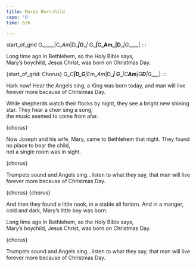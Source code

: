 ```yaml
---
title: Marys Bornchild
capo: '0'
time: 6/6

---
```

{start_of_grid: Verse}

G_____|C__Am_|D____|G_____|
G_____|C__Am_|D____|G_____|
:::

Long time ago in Bethlehem, so the Holy Bible says,  
Mary's boychild, Jesus Christ, was born on Christmas Day. 


{start_of_grid: Chorus}
G__C__|D__G___|Em_Am_|D____|
G_____|C__Am__|G__D__|G____|
:::

:::{.chorus}
Hark now! Hear the Angels sing, a King was born today, 
and man will live forever more because of Christmas Day. 
:::  

While shepherds watch their flocks by night, 
they see a bright new shining star. 
They hear a choir sing a song,  
the music seemed to come from afar.  
  
{chorus} 

Now Joseph and his wife, Mary, came to Bethlehem that night. 
They found no place to bear the child,  
not a single room was in sight.      
  
{chorus}

Trumpets sound and Angels sing...listen to what they say, 
that man will live forever more because of Christmas Day. 

{chorus}
{chorus}
  
And then they found a little nook, in a stable all forlorn. 
And in a manger, cold and dark, Mary's little boy was born.

Long time ago in Bethlehem, so the Holy Bible says,  
Mary's boychild, Jesus Christ, was born on Christmas Day. 

  
{chorus}

Trumpets sound and Angels sing...listen to what they say, 
that man will live forever more because of Christmas Day.
